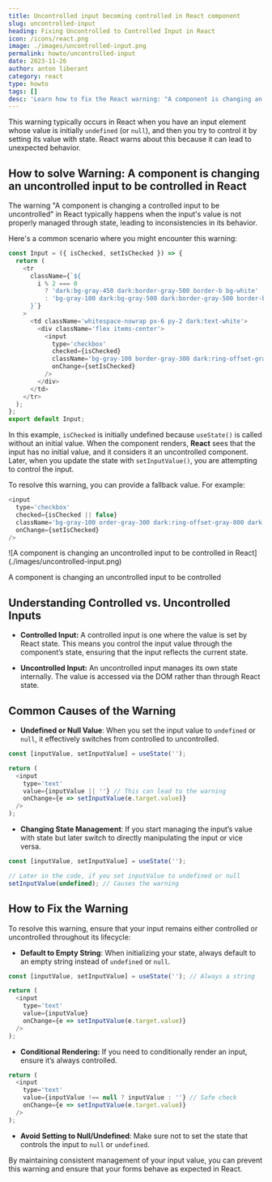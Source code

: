 ```yaml
---
title: Uncontrolled input becoming controlled in React component
slug: uncontrolled-input
heading: Fixing Uncontrolled to Controlled Input in React
icon: /icons/react.png
image: ./images/uncontrolled-input.png
permalink: howto/uncontrolled-input
date: 2023-11-26
author: anton liberant
category: react
type: howto
tags: []
desc: 'Learn how to fix the React warning: "A component is changing an uncontrolled input to be controlled." Follow clear steps to manage input state and prevent this issue'
---
```


This warning typically occurs in React when you have an input element whose value is initially
`undefined` (or `null`), and then you try to control it by setting its value with state. React warns
about this because it can lead to unexpected behavior.

## How to solve Warning: A component is changing an uncontrolled input to be controlled in React

The warning "A component is changing a controlled input to be uncontrolled" in React typically happens when the input's value is not properly managed through state, leading to inconsistencies in its behavior.

Here's a common scenario where you might encounter this warning:

```js
const Input = ({ isChecked, setIsChecked }) => {
  return (
    <tr
      className={`${
        i % 2 === 0
          ? 'dark:bg-gray-450 dark:border-gray-500 border-b bg-white'
          : 'bg-gray-100 dark:bg-gray-500 dark:border-gray-500 border-b'
      }`}
    >
      <td className='whitespace-nowrap px-6 py-2 dark:text-white'>
        <div className='flex items-center'>
          <input
            type='checkbox'
            checked={isChecked}
            className='bg-gray-100 border-gray-300 dark:ring-offset-gray-800 dark:bg-gray-700 dark:border-gray-600 h-4 w-4 rounded text-blue-600 focus:ring-2 focus:ring-blue-500 dark:focus:ring-blue-600'
            onChange={setIsChecked}
          />
        </div>
      </td>
    </tr>
  );
};
export default Input;
```

In this example, `isChecked` is initially undefined because `useState()` is called without an
initial value. When the component renders, **React** sees that the input has no initial value, and
it considers it an uncontrolled component. Later, when you update the state with `setInputValue()`,
you are attempting to control the input.

To resolve this warning, you can provide a fallback value. For example:

```js
<input
  type='checkbox'
  checked={isChecked || false}
  className='bg-gray-100 order-gray-300 dark:ring-offset-gray-800 dark:bg-gray-700 dark:border-gray-600 h-4 w-4 rounded text-blue-600 focus:ring-2 focus:ring-blue-500 dark:focus:ring-blue-600'
  onChange={setIsChecked}
/>
```

<div className="single-post__img-wrapper">
![A component is changing an uncontrolled input to be controlled in React](./images/uncontrolled-input.png)

  <span className="single-post__img-alt">A component is changing an uncontrolled input to be controlled</span>
</div>

## Understanding Controlled vs. Uncontrolled Inputs

- **Controlled Input:** A controlled input is one where the value is set by React state. This means you control the input value through the component’s state, ensuring that the input reflects the current state.

- **Uncontrolled Input:** An uncontrolled input manages its own state internally. The value is accessed via the DOM rather than through React state.

## Common Causes of the Warning

- **Undefined or Null Value**: When you set the input value to `undefined` or `null`, it effectively switches from controlled to uncontrolled.

```js
const [inputValue, setInputValue] = useState('');

return (
  <input
    type='text'
    value={inputValue || ''} // This can lead to the warning
    onChange={e => setInputValue(e.target.value)}
  />
);
```

- **Changing State Management**: If you start managing the input’s value with state but later switch to directly manipulating the input or vice versa.

```js
const [inputValue, setInputValue] = useState('');

// Later in the code, if you set inputValue to undefined or null
setInputValue(undefined); // Causes the warning
```

## How to Fix the Warning

To resolve this warning, ensure that your input remains either controlled or uncontrolled throughout its lifecycle:

- **Default to Empty String**: When initializing your state, always default to an empty string instead of `undefined` or `null`.

```js
const [inputValue, setInputValue] = useState(''); // Always a string

return (
  <input
    type='text'
    value={inputValue}
    onChange={e => setInputValue(e.target.value)}
  />
);
```

- **Conditional Rendering:** If you need to conditionally render an input, ensure it’s always controlled.

```js
return (
  <input
    type='text'
    value={inputValue !== null ? inputValue : ''} // Safe check
    onChange={e => setInputValue(e.target.value)}
  />
);
```

- **Avoid Setting to Null/Undefined**: Make sure not to set the state that controls the input to `null` or `undefined`.

By maintaining consistent management of your input value, you can prevent this warning and ensure that your forms behave as expected in React.
